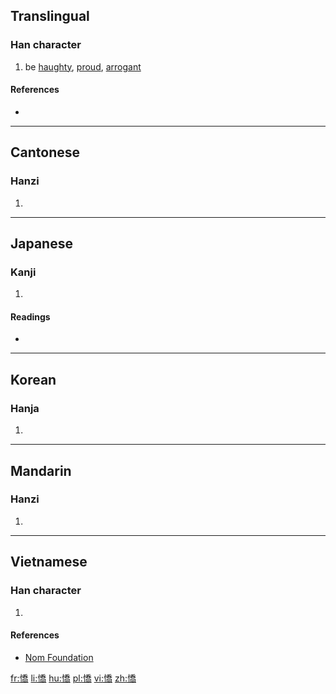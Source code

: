 ==Translingual==

===Han character===
{{Han char|rn=61|rad=心|as=12|sn=15|four=92027|canj=PHKB|ids=⿰忄喬}}

# be [[haughty]], [[proud]], [[arrogant]]

====References====
* {{Han ref|kx=0402.070|dkj=11201|dj=0742.090|hdz=42355.020|uh=618D|ud=24973|bh=E5A9|bd=58793}}

----

==Cantonese==

===Hanzi===
{{yue-hanzi|jyut=[[giu1]]|y=giu1}}

# {{defn|lang=yue|sort=心12}}

----

==Japanese==

===Kanji===
{{ja-kanji|grade=|rs=心12}}

# {{defn|lang=ja|sort=心12}}

====Readings====
* {{ja-readings|on=[[きょう]] (kyō)|kun=[[ほしいまま]] (hoshiimama)}}

----

==Korean==

===Hanja===
{{ko-hanja|hangeul=교|eumhun=|rv=gyo|mr=kyo|y=kyo}}

# {{defn|lang=ko|sort=心12}}

----

==Mandarin==

===Hanzi===
{{cmn-hanzi|pin=[[jiāo]] ([[jiao1]])|wg=chiao<sup>1</sup>}}

# {{defn|lang=cmn|sort=心12}}

----

==Vietnamese==

===Han character===
{{vi-readings|rs=心12| hanviet = ghẹo}}

# {{defn|lang=vi|sort=心12}}

====References====
*[http://nomfoundation.org/common/nom_details.php?codepoint=618d Nom Foundation]

[[fr:憍]]
[[li:憍]]
[[hu:憍]]
[[pl:憍]]
[[vi:憍]]
[[zh:憍]]